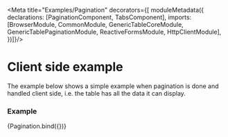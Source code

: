 

<Meta title="Examples/Pagination" decorators={[
  moduleMetadata({
    declarations: [PaginationComponent, TabsComponent],
    imports: [BrowserModule, CommonModule, GenericTableCoreModule, GenericTablePaginationModule, ReactiveFormsModule, HttpClientModule],
  })]}/>

# Client side example

The example below shows a simple example when pagination is done and handled client side, i.e. the table has all the data it can display.

### Example

<Story name="Client-side">
  {Pagination.bind({})}
</Story>

